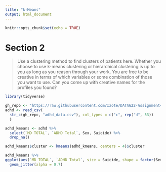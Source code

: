 ---
title: "k-Means"
output: html_document
---

```{r setup, include=FALSE}
knitr::opts_chunk$set(echo = TRUE)
```

# Section 2

> Use a clustering method to find clusters of patients here. Whether you choose to use k-means clustering or hierarchical clustering is up to you as long as you reason through your work. You are free to be creative in terms of which variables or some combination of those you want to use. Can you come up with creative names for the profiles you found?

```{r}
library(tidyverse)

gh_repo <- "https://raw.githubusercontent.com/Izote/DATA622-Assignment4/main/"
adhd <- read_csv(
  str_c(gh_repo, "adhd_data.csv"), col_types = c("c", rep("d", 53))
  )
```

```{r}
adhd_kmeans <- adhd %>% 
  select(`MD TOTAL`, `ADHD Total`, Sex, Suicide) %>% 
  drop_na()

adhd_kmeans$cluster <- kmeans(adhd_kmeans, centers = 4)$cluster

adhd_kmeans %>% 
ggplot(aes(`MD TOTAL`, `ADHD Total`, size = Suicide, shape = factor(Sex), color = factor(cluster))) +
  geom_jitter(alpha = 0.7)
```
